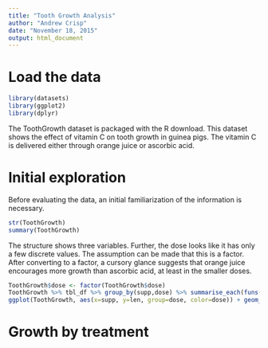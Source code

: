 ```yaml
---
title: "Tooth Growth Analysis"
author: "Andrew Crisp"
date: "November 18, 2015"
output: html_document
---
```


# Load the data
```r
library(datasets)
library(ggplot2)
library(dplyr)
```

The ToothGrowth dataset is packaged with the R download.  This dataset shows the effect of vitamin C on tooth growth in guinea pigs.  The vitamin C is delivered either through orange juice or ascorbic acid.  

# Initial exploration

Before evaluating the data, an initial familiarization of the information is necessary.

```r
str(ToothGrowth)
summary(ToothGrowth)
```
The structure shows three variables.  Further, the dose looks like it has only a few discrete values.  The assumption can be made that this is a factor.  After converting to a factor, a cursory glance suggests that orange juice encourages more growth than ascorbic acid, at least in the smaller doses.

```r
ToothGrowth$dose <- factor(ToothGrowth$dose)
ToothGrowth %>% tbl_df %>% group_by(supp,dose) %>% summarise_each(funs(mean))
ggplot(ToothGrowth, aes(x=supp, y=len, group=dose, color=dose)) + geom_line() + geom_point()

```

# Growth by treatment
